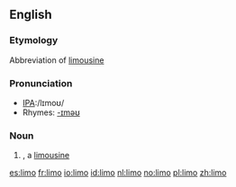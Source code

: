 ==English==
===Etymology===
Abbreviation of [[limousine]]
===Pronunciation===
*[[w:International Phonetic Alphabet|IPA]]:/lɪmoʊ/
*Rhymes: [[Rhymes:English:-ɪməʊ|-ɪməʊ]]

===Noun===
{{en-noun}}
# {{slang}}, a [[limousine]]

[[es:limo]]
[[fr:limo]]
[[io:limo]]
[[id:limo]]
[[nl:limo]]
[[no:limo]]
[[pl:limo]]
[[zh:limo]]
